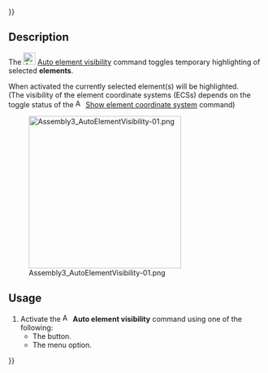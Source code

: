 {{UnfinishedDocu{{#translation:}}}}
<languages/>

{{Docnav
|[[Assembly3_AutoFixElement|Auto fix element]]
|[[Assembly3_ShowElementCS|Show element coordinate system]]
|[[Assembly3_Workbench|Assembly3]]
|IconL=Assembly_AutoFixElement.svg‎‎
|IconR=Assembly_ShowElementCS.svg‎‎
|IconC=Assembly3_workbench_icon.svg
}}

{{GuiCommand
|Name=Assembly3 AutoElementVisibility
|Icon=Assembly_AutoElementVis.svg‎‎
|MenuLocation=Assembly3 → Element style → Auto element visibility
|Workbenches=[[Assembly3_Workbench|Assembly3]]
}}

== Description ==

The [[Image:Assembly_AutoElementVis.svg|24px]] [[Assembly3_AutoElementVisibility|Auto element visibility]] command toggles temporary highlighting of selected '''elements'''.

When activated the currently selected element(s) will be highlighted. </br> (The visibility of the element coordinate systems (ECSs) depends on the toggle status of the [[Image:Assembly_ShowElementCS.svg|16px]] [[Assembly3_ShowElementCS|Show element coordinate system]] command)

[[Image:Assembly3_AutoElementVisibility-01.png|300px]]

{{Caption|Highlighted element of a face with visible ECS}}

== Usage ==

# Activate the [[Image:Assembly_AutoElementVis.svg|16px]] '''Auto element visibility''' command using one of the following:
#* The {{Button|[[Image:Assembly_AutoElementVis.svg|16px]] [[Assembly3_AutoElementVisibility|Auto element visibility]]}} button.
#* The {{MenuCommand|Assembly3 → Element style → [[Image:Assembly_AutoElementVis.svg|16px]] Auto element visibility}} menu option.


{{Docnav
|[[Assembly3_AutoFixElement|Auto fix element]]
|[[Assembly3_ShowElementCS|Show element coordinate system]]
|[[Assembly3_Workbench|Assembly3]]
|IconL=Assembly_AutoFixElement.svg‎‎
|IconR=Assembly_ShowElementCS.svg‎‎
|IconC=Assembly3_workbench_icon.svg
}}
 
{{Userdocnavi{{#translation:}}}}